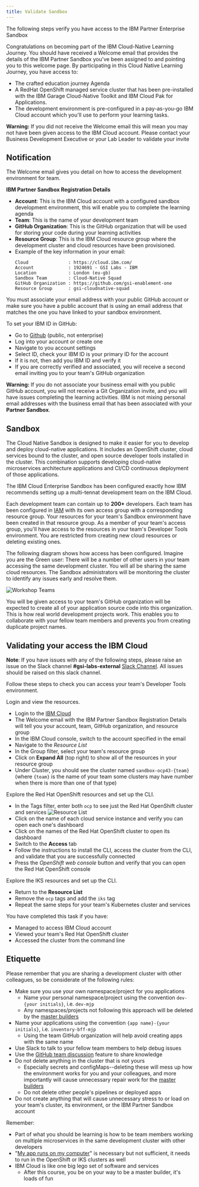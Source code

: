 ```yaml
---
title: Validate Sandbox
---
```


<PageDescription>

The following steps verify you have access to the IBM Partner Enterprise
 Sandbox

</PageDescription>

Congratulations on becoming part of the IBM Cloud-Native Learning Journey. You should have received a Welcome email that provides the details of the IBM Partner Sandbox you've been assigned to and pointing you to this welcome page. By participating in this Cloud Native Learning Journey, you have access to:
- The crafted education journey Agenda
- A RedHat OpenShift managed service cluster that has been pre-installed with the IBM Garage Cloud-Native Toolkit and IBM Cloud Pak for Applications.
 - The development environment is pre-configured in a pay-as-you-go IBM Cloud account which you'll use to perform your learning tasks.

<InlineNotification kind="warning">

**Warning:** If you did not receive the Welcome email this will mean you may
 not have been given access to the IBM Cloud account. Please contact your
  Business Development Executive or your Lab Leader to validate your invite

</InlineNotification>

## Notification

The Welcome email gives you detail on how to access the development environment for team.

**IBM Partner Sandbox Registration Details**
- **Account**: This is the IBM Cloud account with a configured sandbox development environment, this will enable you to complete the learning agenda
- **Team**: This is the name of your development team
- **GitHub Organization**: This is the GitHub organization that will be used for storing your code during your learning activities
- **Resource Group**: This is the IBM Cloud resource group where the development cluster and cloud resources have been provisioned.
- Example of the key information in your email:
    ```
    Cloud               : https://cloud.ibm.com/
    Account             : 1924691 - GSI Labs - IBM
    Location            : London (eu-gb)
    Sandbox Team        : Cloud-Native Squad
    GitHub Organization : https://github.com/gsi-enablement-one
    Resource Group      : gsi-cloudnative-squad
    ```

You must associate your email address with your public GitHub account or make sure you have a public account that is using an email address that matches the one you have linked to your sandbox environment.

To set your IBM ID in GitHub:
- Go to [Github](https://github.com) (public, not enterprise)
- Log into your account or create one
- Navigate to you account settings
- Select ID, check your IBM ID is your primary ID for the account
- If it is not, then add you IBM ID and verify it
- If you are correctly verified and associated, you will receive a second email inviting you to your team's GitHub organization

<InlineNotification kind="warning">

**Warning:** If you do not associate your business email with you public GitHub account, you will not receive
a Git Organization invite, and you will have issues completing the learning activities. IBM is not mixing personal email addresses with the business email that has been associated with your **Partner Sandbox**.

</InlineNotification>

## Sandbox

The Cloud Native Sandbox is designed to make it easier for you to develop and deploy cloud-native applications. It includes an OpenShift cluster, cloud services bound to the cluster, and open source developer tools installed in the cluster. This combination supports developing cloud-native microservices architecture applications and CI/CD continuous deployment of those applications.

The IBM Cloud Enterprise Sandbox has been configured exactly how IBM
 recommends
 setting up a multi-tennat development team on the IBM Cloud.

Each development team can contain up to **200+** developers. Each team has
 been configured in [IAM](https://cloud.ibm.com/docs/iam) with its own access
  group with a corresponding resource group. Your resources for your team's
   Sandbox environment have been created in that resource group. As a member of
    your team's access group, you'll have access to the resources in your team's Developer Tools environment. You are restricted from creating new cloud resources or deleting existing ones.

The following diagram shows how access has been configured. Imagine you are the Green user: There will be a number of other users in your team accessing the same development cluster. You will all be sharing the same cloud resources. The Sandbox administrators will be monitoring the cluster to identify any issues early and resolve them.

![Workshop Teams](/workshop-teams.png)

You will be given access to your team's GitHub organization will be expected to create all of your application source code into this organization. This is how real world development projects work. This enables you to collaborate with your fellow team members and prevents you from creating duplicate project names.

## Validating your access the IBM Cloud

<InlineNotification>

**Note**: If you have issues with any of the following steps, please raise an issue on the Slack channel **#gsi-labs-external** [Slack Channel](https://gsicsi.slack.com/archives/CSRDJD5HA). All issues should be raised on this slack channel.

</InlineNotification>

Follow these steps to check you can access your team's Developer Tools environment.

Login and view the resources.

- Login to the [IBM Cloud](https://cloud.ibm.com)
- The Welcome email with the IBM Partner Sandbox Registration Details will tell you your account, team, GitHub organization, and resource group
- In the IBM Cloud console, switch to the account specified in the email
- Navigate to the *Resource List*
- In the Group filter, select your team's resource group
- Click on **Expand All** (top right) to show all of the resources in your resource group
- Under Cluster, you should see the cluster named `sandbox-ocp43-{team}`
  (where `{team}` is the name of your team some clusters may have number when there is more
  than one of that type)

Explore the Red Hat OpenShift resources and set up the CLI.

- In the Tags filter, enter both `ocp` to see just the Red Hat
 OpenShift cluster and services
![Resource List](devtoolsservices.png)
- Click on the name of each cloud service instance and verify you can open each one's dashboard
- Click on the names of the Red Hat OpenShift cluster to open its dashboard
- Switch to the **Access** tab
- Follow the instructions to install the CLI, access the cluster from the CLI, and validate that you are successfully connected
- Press the *OpenShift web console* button and verify that you can open the Red Hat OpenShift console

Explore the IKS resources and set up the CLI.

- Return to the **Resource List**
- Remove the `ocp` tags and add the `iks` tag
- Repeat the same steps for your team's Kubernetes cluster and services

<InlineNotification kind="success">

You have completed this task if you have:
- Managed to access IBM Cloud account
- Viewed your team's Red Hat OpenShift cluster
- Accessed the cluster from the command line

</InlineNotification>

## Etiquette

Please remember that you are sharing a development cluster with other colleagues, so be considerate of the following rules:

- Make sure you use your own namespace/project for you applications
    - Name your personal namespace/project using the convention `dev-{your initials}`, i.e. `dev-mjp`
    - Any namespaces/projects not following this approach will be deleted by the [master builders](https://www.youtube.com/watch?v=Um-PlX6oPBQ)
- Name your applications using the convention `{app name}-{your initials}`, i.e. `inventory-bff-mjp`
    - Using the team GitHub organization will help avoid creating apps with the same name
- Use Slack to talk to your fellow team members to help debug issues
- Use the [GitHub team discussion](https://help.github.com/en/github/building-a-strong-community/about-team-discussions) feature to share knowledge
- Do not delete anything in the cluster that is not yours
    - Especially secrets and configMaps--deleting these will mess up how the environment works for you and your colleagues, and more importantly will cause unnecessary repair work for the [master builders](https://www.youtube.com/watch?v=Um-PlX6oPBQ)
    - Do not delete other people's pipelines or deployed apps
- Do not create anything that will cause unnecessary stress to or load on your team's cluster, its environment, or the IBM Partner Sandbox account

Remember:
- Part of what you should be learning is how to be team members working on multiple microservices in the same development cluster with other developers
- "[My app runs on my computer](https://donthitsave.com/comic/2016/07/15/it-works-on-my-computer)" is necessary but not sufficient, it needs to run in the OpenShift or IKS clusters as well
- IBM Cloud is like one big lego set of software and services
    - After this course, you be on your way to be a master builder, it's loads of fun
